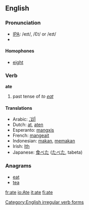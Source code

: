 ==English==

=== Pronunciation ===
*[[w:IPA|IPA]]: {{US}} /eɪt/, {{UK}} /Ɛt/ or /eɪt/
*{{audio|en-us-ate.ogg|Audio (US)}}

====Homophones====
*[[eight]]

=== Verb ===
'''ate'''
# past tense of ''to [[eat]]''

====Translations====
*Arabic: [[أكَلَ]]
*Dutch: [[at]], [[aten]]
*Esperanto: [[mangxis]]
*French: [[mangeait]]
*Indonesian: [[makan]], [[makan|memakan]]
*Irish: [[Ith]]
*Japanese: [[食べた]] ([[たべた]], tabeta)

===Anagrams===
*[[eat]]
*[[tea]]


[[Category:English irregular verb forms]]

[[fr:ate]]
[[io:Ate]]
[[it:ate]]
[[fi:ate]]